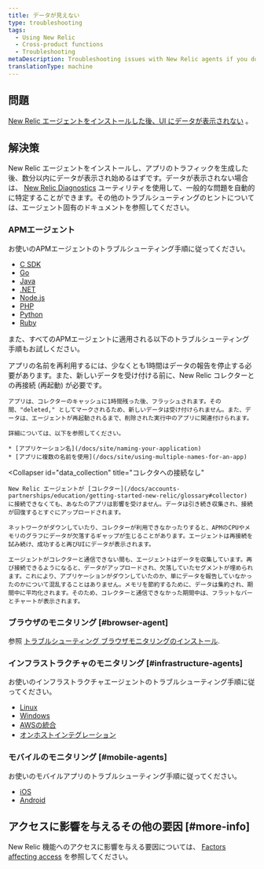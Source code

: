 ```yaml
---
title: データが見えない
type: troubleshooting
tags:
  - Using New Relic
  - Cross-product functions
  - Troubleshooting
metaDescription: Troubleshooting issues with New Relic agents if you don't see data in the UI.
translationType: machine
---
```


## 問題

[New Relic エージェントをインストールした後、UI にデータが表示されない](/docs/agents/manage-apm-agents/installation/install-agent) 。

## 解決策

New Relic エージェントをインストールし、アプリのトラフィックを生成した後、数分以内にデータが表示され始めるはずです。データが表示されない場合は、 [New Relic Diagnostics](/docs/agents/manage-apm-agents/troubleshooting/new-relic-diagnostics) ユーティリティを使用して、一般的な問題を自動的に特定することができます。その他のトラブルシューティングのヒントについては、エージェント固有のドキュメントを参照してください。

### APMエージェント

お使いのAPMエージェントのトラブルシューティング手順に従ってください。

* [C SDK](/docs/agents/c-sdk/troubleshooting/no-data-appears-c)
* [Go](/docs/agents/go-agent/troubleshooting/no-data-appears-go)
* [Java](/docs/agents/java-agent/troubleshooting/no-data-appears-java)
* [.NET](/docs/agents/net-agent/troubleshooting/no-data-appears-net)
* [Node.js](/docs/agents/nodejs-agent/troubleshooting/troubleshooting-your-nodejs-installation)
* [PHP](/docs/agents/php-agent/troubleshooting/no-data-appears-php)
* [Python](/docs/agents/python-agent/troubleshooting/no-data-appears-python)
* [Ruby](/docs/agents/ruby-agent/troubleshooting/no-data-appears-ruby)

また、すべてのAPMエージェントに適用される以下のトラブルシューティング手順もお試しください。

<CollapserGroup>
  <Collapser
    id="deleted_apps"
    title="APMでアプリケーションを削除または名前変更した場合"
  >
    アプリの名前を再利用するには、少なくとも1時間はデータの報告を停止する必要があります。また、新しいデータを受け付ける前に、New Relic コレクターとの再接続 (再起動) が必要です。

    アプリは、コレクターのキャッシュに1時間残った後、フラッシュされます。その間、"deleted," としてマークされるため、新しいデータは受け付けられません。また、データは、エージェントが再起動されるまで、削除された実行中のアプリに関連付けられます。

    詳細については、以下を参照してください。

    * [アプリケーション名](/docs/site/naming-your-application)
    * [アプリに複数の名前を使用](/docs/site/using-multiple-names-for-an-app)
  </Collapser>

  <Collapser
    id="data_collection"
    title="コレクタへの接続なし"
  >
    New Relic エージェントが [コレクター](/docs/accounts-partnerships/education/getting-started-new-relic/glossary#collector) に接続できなくても、あなたのアプリは影響を受けません。データは引き続き収集され、接続が回復するとすぐにアップロードされます。

    ネットワークがダウンしていたり、コレクターが利用できなかったりすると、APMのCPUやメモリのグラフにデータが欠落するギャップが生じることがあります。エージェントは再接続を試み続け、成功すると再びUIにデータが表示されます。

    エージェントがコレクターと通信できない間も、エージェントはデータを収集しています。再び接続できるようになると、データがアップロードされ、欠落していたセグメントが埋められます。これにより、アプリケーションがダウンしていたのか、単にデータを報告していなかったのかについて混乱することはありません。メモリを節約するために、データは集約され、期間中に平均化されます。そのため、コレクターと通信できなかった期間中は、フラットなバーとチャートが表示されます。
  </Collapser>
</CollapserGroup>

### ブラウザのモニタリング [#browser-agent]

参照 [トラブルシューティング ブラウザモニタリングのインストール](/docs/browser/new-relic-browser/troubleshooting/troubleshooting-browser-monitoring-installation).

### インフラストラクチャのモニタリング [#infrastructure-agents]

お使いのインフラストラクチャエージェントのトラブルシューティング手順に従ってください。

* [Linux](/docs/infrastructure/new-relic-infrastructure/troubleshooting/no-data-appears-infrastructure)
* [Windows](/docs/infrastructure/new-relic-infrastructure/troubleshooting/no-data-appears-infrastructure)
* [AWSの統合](/docs/infrastructure/amazon-integrations/troubleshooting/no-data-appears-amazonaws-integrations)
* [オンホストインテグレーション](/docs/infrastructure/on-host-integrations/troubleshooting/not-seeing-host-integration-data)

### モバイルのモニタリング [#mobile-agents]

お使いのモバイルアプリのトラブルシューティング手順に従ってください。

* [iOS](/docs/mobile-monitoring/mobile-monitoring-installation/ios/no-data-appears-ios)
* [Android](/docs/mobile-monitoring/new-relic-mobile-android/troubleshoot/no-data-appears-android)

## アクセスに影響を与えるその他の要因 [#more-info]

New Relic 機能へのアクセスに影響を与える要因については、 [Factors affecting access](/docs/accounts/accounts-billing/general-account-settings/factors-affecting-access-features-data) を参照してください。
